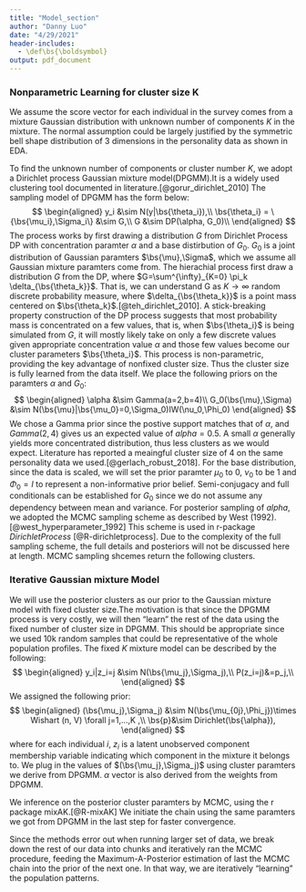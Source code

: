 ```yaml
---
title: "Model_section"
author: "Danny Luo"
date: "4/29/2021"
header-includes: 
  - \def\bs{\boldsymbol}
output: pdf_document
---
```


### Nonparametric Learning for cluster size K

We assume the score vector for each individual in the survey comes from a mixture Gaussian distribution with unknown number of components $K$ in the mixture. The normal assumption could be largely justified by the symmetric bell shape distribution of 3 dimensions in the personality data as shown in EDA. 

To find the unknown number of components or cluster number $K$, we adopt a Dirichlet process Gaussian mixture model(DPGMM).It is a widely used clustering tool documented in literature.[@gorur_dirichlet_2010] The sampling model of DPGMM has the form below:
$$
\begin{aligned} 
  y_i &\sim N(y|\bs{\theta_i}),\\
  \bs{\theta_i} = \{\bs{\mu_i},\Sigma_i\} &\sim G,\\
  G &\sim DP(\alpha, G_0)\\
\end{aligned} 
$$
The process works by first drawing a distribution $G$ from Dirichlet Process DP with concentration paramter $\alpha$ and a base distirbution of $G_0$. $G_0$ is a joint distribution of Gaussian paramters $\bs{\mu},\Sigma$, which we assume all Gaussian mixture paramters come from. The hierachial process first draw a distribution $G$ from the DP, where $G=\sum^{\infty}_{K=0} \pi_k \delta_{\bs{\theta_k}}$. That is, we can understand G as $K \rightarrow \infty$ random discrete probability measure, where $\delta_{\bs{\theta_k}}$ is a point mass centered on $\bs{\theta_k}$.[@teh_dirichlet_2010]. A stick-breaking property construction of the DP process suggests that most probability mass is concentrated on a few values, that is, when $\bs{\theta_i}$ is being simulated from $G$, it will mostly likely take on only a few discrete values given appropriate concentration value $\alpha$ and those few values become our cluster parameters $\bs{\theta_i}$. This process is non-parametric, providing the key advantage of nonfixed cluster size. Thus the cluster size is fully learned from the data itself. We place the following priors on the paramters $\alpha$ and $G_0$:
$$
\begin{aligned} 
  \alpha &\sim Gamma(a=2,b=4)\\
  G_0(\bs{\mu},\Sigma) &\sim N(\bs{\mu}|\bs{\mu_0}=0,\Sigma_0)IW(\nu_0,\Phi_0)
\end{aligned} 
$$
We chose a Gamma prior since the postive support matches that of $\alpha$, and $Gamma(2,4)$ gives us an expected value of $alpha=0.5$. A small $\alpha$ generally yields more concentrated distribution, thus less clusters as we would expect. Literature has reported a meaingful cluster size of 4 on the same personality data we used.[@gerlach_robust_2018]. For the base distribution, since the data is scaled, we will set the prior paramter $\mu_0$ to 0, $\nu_0$ to be 1 and $\Phi_0=I$ to represent a non-informative prior belief. Semi-conjugacy and full conditionals can be established for $G_0$ since we do not assume any dependency between mean and variance. For posterior sampling of $alpha$, we adopted the MCMC sampling scheme as described by West (1992). [@west_hyperparameter_1992] This scheme is used in r-package $DirichletProcess$ [@R-dirichletprocess]. Due to the complexity of the full sampling scheme, the full details and posteriors will not be discussed here at length. MCMC sampling shcemes return the following clusters. 


### Iterative Gaussian mixture Model 

We will use the posterior clusters as our prior to the Gaussian mixture model with fixed cluster size.The motivation is that since the DPGMM process is very costly, we will then "learn" the rest of the data using the fixed number of cluster size in DPGMM. This should be appropriate since we used 10k random samples that could be representative of the whole population profiles. The fixed $K$ mixture model can be described by the following:
$$
\begin{aligned} 
  y_i|z_i=j &\sim N(\bs{\mu_j},\Sigma_j),\\
  P(z_i=j)&=p_j,\\
\end{aligned} 
$$
We assigned the following prior:
$$
\begin{aligned} 
  (\bs{\mu_j},\Sigma_j) &\sim N(\bs{\mu_{0j},\Phi_j})\times Wishart (n, V)  \forall j=1,...,K ,\\
  \bs{p}&\sim Dirichlet(\bs{\alpha}),
\end{aligned} 
$$
where for each individual $i$, $z_i$ is a latent unobserved component membership variable indicating which component in the mixture it belongs to. We plug in the values of $(\bs{\mu_j},\Sigma_j)$ using cluster paramters we derive from DPGMM. $\alpha$ vector is also derived from the weights from DPGMM. 

We inference on the posterior cluster paramters by MCMC, using the r package mixAK.[@R-mixAK] We initiate the chain using the same paramters we got from DPGMM in the last step for faster convergence.

Since the methods error out when running larger set of data, we break down the rest of our data into chunks and iteratively ran the MCMC procedure, feeding the Maximum-A-Posterior estimation of last the MCMC chain into the prior of the next one. In that way, we are iteratively "learning" the population patterns. 



